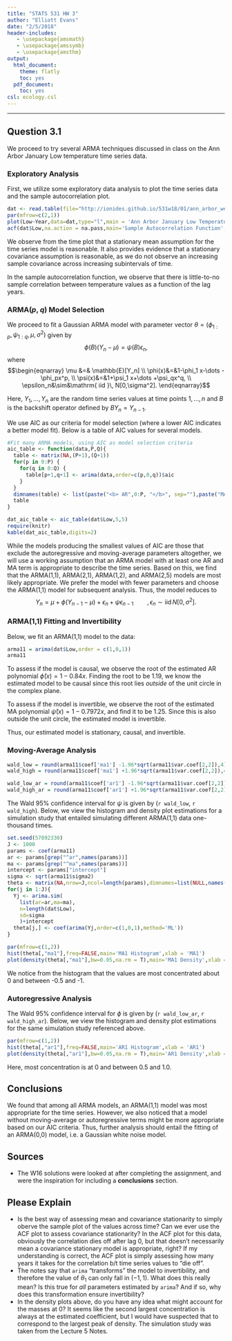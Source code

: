 ```yaml
---
title: "STATS 531 HW 3"
author: "Elliott Evans"
date: "2/5/2018"
header-includes:
   - \usepackage{amsmath}
   - \usepackage{amssymb}
   - \usepackage{amsthm}
output:
  html_document:
    theme: flatly
    toc: yes
  pdf_document:
    toc: yes
csl: ecology.csl
---
```


\newcommand{\DEF}{\overset{\text{def}}{=}}
\newcommand{\PP}{\mathbb{P}}
\newcommand{\RR}{\mathbb{R}}
\newcommand{\ZZ}{\mathbb{Z}}
\newcommand{\EE}{\mathbb{E}}
\newcommand{\IND}{\mathbbm{1}}
\newcommand{\var}{\text{Var}}
\newcommand{\cov}{\text{Cov}}
\newcommand{\logit}{\text{logit}}
\newcommand{\n}{\newline}
\newcommand\loglik{\ell}
\newcommand\R{\mathbb{R}}
\newcommand\data[1]{#1^*}
\newcommand\estimate[1]{\data{#1}}
\newcommand\params{\, ; \,}
\newcommand\transpose{\scriptsize{T}}
\newcommand\eqspace{\quad\quad\quad}
\newcommand\lik{\mathscr{L}}
\newcommand\profileloglik[1]{\ell^\mathrm{profile}_#1}
\newcommand\ar{\phi}
\newcommand\ma{\psi}

-----------

## Question 3.1

We proceed to try several ARMA techniques discussed in class on the Ann Arbor January Low temperature time series data. 

### Exploratory Analysis
First, we utilize some exploratory data analysis to plot the time series data and the sample autocorrelation plot.

```r
dat <- read.table(file="http://ionides.github.io/531w18/01/ann_arbor_weather.csv",header=TRUE)
par(mfrow=c(2,1))
plot(Low~Year,data=dat,type="l",main = 'Ann Arbor January Low Temperatures')
acf(dat$Low,na.action = na.pass,main='Sample Autocorrelation Function',xlab = 'Lag (Years)')
```

We observe from the time plot that a stationary mean assumption for the time series model is reasonable. It also provides evidence that a stationary covariance assumption is reasonable, as we do not observe an increasing sample covariance across increasing subintervals of time.

In the sample autocorrelation function, we observe that there is little-to-no sample correlation between temperature values as a function of the lag years. 

### ARMA($p$, $q$) Model Selection

We proceed to fit a Gaussian ARMA model with parameter vector $\theta=(\ar_{1:p},\ma_{1:q},\mu,\sigma^2)$ given by
$$ \ar(B)(Y_n-\mu) = \ma(B) \epsilon_n,$$
where 
$$\begin{eqnarray}
\mu &=& \EE[Y_n]
\\
\ar(x)&=&1-\ar_1 x-\dots -\ar_px^p,
\\ 
\ma(x)&=&1+\ma_1 x+\dots +\ma_qx^q, 
\\
\epsilon_n&\sim&\mathrm{ iid }\, N[0,\sigma^2].
\end{eqnarray}$$

Here, $Y_1,\dots ,Y_n$ are the random time series values at time points $1,\dots,n$ and $B$ is the backshift operator defined by $BY_n = Y_{n-1}$.

We use AIC as our criteria for model selection (where a lower AIC indicates a better model fit). Below is a table of AIC values for several models.

```r
#Fit many ARMA models, using AIC as model selection criteria
aic_table <- function(data,P,Q){
  table <- matrix(NA,(P+1),(Q+1))
  for(p in 0:P) {
    for(q in 0:Q) {
      table[p+1,q+1] <- arima(data,order=c(p,0,q))$aic
    }
  }
  dimnames(table) <- list(paste("<b> AR",0:P, "</b>", sep=""),paste("MA",0:Q,sep=""))
  table
}

dat_aic_table <- aic_table(dat$Low,5,5)
require(knitr)
kable(dat_aic_table,digits=2)
```

While the models producing the smallest values of AIC are those that exclude the autoregressive and moving-average parameters altogether, we will use a working assumption that an ARMA model with at least one AR and MA term is appropriate to describe the time series. Based on this, we find that the ARMA(1,1), ARMA(2,1), ARMA(1,2), and ARMA(2,5) models are most likely appropriate. We prefer the model with fewer parameters and choose the ARMA(1,1) model for subsequent analysis. Thus, the model reduces to 
$$Y_n = \mu + \phi(Y_{n-1} - \mu) + \epsilon_n + \psi\epsilon_{n-1}\qquad,\epsilon_n\sim\mathrm{ iid }\, N[0,\sigma^2]. $$

### ARMA(1,1) Fitting and Invertibility

Below, we fit an ARMA(1,1) model to the data:
```r
arma11 = arima(dat$Low,order = c(1,0,1))
arma11
```

To assess if the model is causal, we observe the root of the estimated AR polynomial $\hat{\phi}(x)=1-0.84x$. Finding the root to be 1.19, we know the estimated model to be causal since this root lies *outside* of the unit circle in the complex plane.

To assess if the model is invertible, we observe the root of the estimated MA polynomial $\hat{\psi}(x) = 1-0.7972x$, and find it to be 1.25. Since this is also outside the unit circle, the estimated model is invertible. 

Thus, our estimated model is stationary, causal, and invertible.

### Moving-Average Analysis

```r
wald_low = round(arma11$coef['ma1'] -1.96*sqrt(arma11$var.coef[2,2]),4)
wald_high = round(arma11$coef['ma1'] +1.96*sqrt(arma11$var.coef[2,2]),4)

wald_low_ar = round(arma11$coef['ar1'] -1.96*sqrt(arma11$var.coef[2,2]),4)
wald_high_ar = round(arma11$coef['ar1'] +1.96*sqrt(arma11$var.coef[2,2]),4)
```

The Wald 95\% confidence interval for $\psi$ is given by (`r wald_low`, `r wald_high`). Below, we view the histogram and density plot estimations for a simulation study that entailed simulating different ARMA(1,1) data one-thousand times.

```r
set.seed(57892330)
J <- 1000
params <- coef(arma11)
ar <- params[grep("^ar",names(params))]
ma <- params[grep("^ma",names(params))]
intercept <- params["intercept"]
sigma <- sqrt(arma11$sigma2)
theta <- matrix(NA,nrow=J,ncol=length(params),dimnames=list(NULL,names(params)))
for(j in 1:J){
  Yj <- arima.sim(
    list(ar=ar,ma=ma),
    n=length(dat$Low),
    sd=sigma
    )+intercept
  theta[j,] <- coef(arima(Yj,order=c(1,0,1),method='ML'))
}
```

```r
par(mfrow=c(1,2))
hist(theta[,"ma1"],freq=FALSE,main='MA1 Histogram',xlab = 'MA1')
plot(density(theta[,"ma1"],bw=0.05,na.rm = T),main='MA1 Density',xlab = 'MA1')

```

We notice from the histogram that the values are most concentrated about 0 and between -0.5 and -1. 

### Autoregressive Analysis

The Wald 95\% confidence interval for $\phi$ is given by (`r wald_low_ar`, `r wald_high_ar`). Below, we view the histogram and density plot estimations for the same simulation study referenced above.

```r
par(mfrow=c(1,2))
hist(theta[,"ar1"],freq=FALSE,main='AR1 Histogram',xlab = 'AR1')
plot(density(theta[,"ar1"],bw=0.05,na.rm = T),main='AR1 Density',xlab = 'AR1')

```

Here, most concentration is at 0 and between 0.5 and 1.0.

## Conclusions

We found that among all ARMA models, an ARMA(1,1) model was most appropriate for the time series. However, we also noticed that a model without moving-average or autoregressive terms might be more appropriate based on our AIC criteria. Thus, further analysis should entail the fitting of an ARMA(0,0) model, i.e. a Gaussian white noise model.

## Sources
 - The W16 solutions were looked at after completing the assignment, and were the inspiration for including a **conclusions** section.
 
## Please Explain
 - Is the best way of assessing mean and covariance stationarity to simply oberve the sample plot of the values across time? Can we ever use the ACF plot to assess covariance stationarity? In the ACF plot for this data, obviously the correlation dies off after lag 0, but that doesn't necessarily mean a covariance stationary model is appropriate, right? If my understanding is correct, the ACF plot is simply assessing how many years it takes for the correlation b/t time series values to "die off".
 - The notes say that `arima` "transforms" the model to invertibility, and therefore the value of $\theta_1$ can only fall in $(-1,1)$. What does this really mean? Is this true for *all* parameters estimated by `arima`? And if so, why does this transformation ensure invertibility?
 - In the density plots above, do you have any idea what might account for the masses at 0? It seems like the second largest concentration is always at the estimated coefficient, but I would have suspected that to correspond to the largest peak of density. The simulation study was taken from the Lecture 5 Notes.



